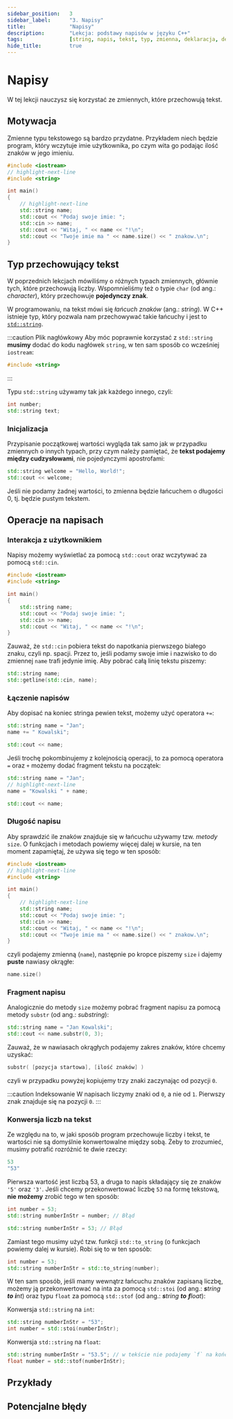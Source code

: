 ```yaml
---
sidebar_position:	3
sidebar_label:		"3. Napisy"
title:				"Napisy"
description:		"Lekcja: podstawy napisów w języku C++"
tags:				[string, napis, tekst, typ, zmienna, deklaracja, definicja, inicjalizacja]
hide_title:			true
---
```


<!-- Presets -->

<!-- Components -->

<NotFinished/>

# Napisy

W tej lekcji nauczysz się korzystać ze zmiennych, które przechowują tekst.

## Motywacja

Zmienne typu tekstowego są bardzo przydatne. Przykładem niech będzie program, który
wczytuje imie użytkownika, po czym wita go podając ilość znaków w jego imieniu.

```cpp title="🔹 Program wczytujący imie"
#include <iostream>
// highlight-next-line
#include <string>

int main()
{
	// highlight-next-line
	std::string name;
	std::cout << "Podaj swoje imie: ";
	std::cin >> name;
	std::cout << "Witaj, " << name << "!\n";
	std::cout << "Twoje imie ma " << name.size() << " znakow.\n";
}
```

## Typ przechowujący tekst

W poprzednich lekcjach mówiliśmy o różnych typach zmiennych, głównie tych,
które przechowują liczby. Wspomnieliśmy też o typie `char` (od ang.: *character*), który przechowuje
**pojedynczy znak**.

W programowaniu, na tekst mówi się *łańcuch znaków* (ang.: *string*).
W C++ istnieje typ, który pozwala nam przechowywać takie łańcuchy i jest to [`std::string`](/docs/std/containers/strings/string).

:::caution Plik nagłówkowy
Aby móc poprawnie korzystać z `std::string` **musimy** dodać do kodu nagłówek `string`,
w ten sam sposób co wcześniej `iostream`:

```cpp
#include <string>
```
:::

Typu `std::string` używamy tak jak każdego innego, czyli:

```cpp title="🔹 Używanie typu string"
int number;
std::string text;
```

### Inicjalizacja


Przypisanie początkowej wartości wygląda tak samo jak w przypadku zmiennych o innych typach,
przy czym należy pamiętać, że **tekst podajemy między cudzysłowami**, nie pojedynczymi apostrofami:

```cpp
std::string welcome = "Hello, World!";
std::cout << welcome;
```

Jeśli nie podamy żadnej wartości, to zmienna będzie łańcuchem o długości 0, tj. będzie pustym tekstem.

## Operacje na napisach

### Interakcja z użytkownikiem

Napisy możemy wyświetlać za pomocą `std::cout` oraz wczytywać za pomocą `std::cin`.

```cpp title="🔹 Wczytanie imienia i powitanie"
#include <iostream>
#include <string>

int main()
{
	std::string name;
	std::cout << "Podaj swoje imie: ";
	std::cin >> name;
	std::cout << "Witaj, " << name << "!\n";
}
```

Zauważ, że `std::cin` pobiera tekst do napotkania pierwszego białego znaku, czyli np. spacji.
Przez to, jeśli podamy swoje imie i nazwisko to do zmiennej `name` trafi jedynie imię.
Aby pobrać całą linię tekstu piszemy:

```cpp title="🔹 Wczytywanie całej linii tekstu"
std::string name;
std::getline(std::cin, name);
```

### Łączenie napisów

Aby dopisać na koniec stringa pewien tekst, możemy użyć operatora `+=`:

```cpp
std::string name = "Jan";
name += " Kowalski";

std::cout << name;
```

Jeśli trochę pokombinujemy z kolejnością operacji, to za pomocą operatora `=` oraz `+` możemy
dodać fragment tekstu na początek:

```cpp
std::string name = "Jan";
// highlight-next-line
name = "Kowalski " + name;

std::cout << name;
```

### Długość napisu

Aby sprawdzić ile znaków znajduje się w łańcuchu używamy tzw. *metody* `size`.
O funkcjach i metodach powiemy więcej dalej w kursie, na ten moment zapamiętaj, że
używa się tego w ten sposób:

```cpp title="🔹 Program wczytujący imie"
#include <iostream>
// highlight-next-line
#include <string>

int main()
{
	// highlight-next-line
	std::string name;
	std::cout << "Podaj swoje imie: ";
	std::cin >> name;
	std::cout << "Witaj, " << name << "!\n";
	std::cout << "Twoje imie ma " << name.size() << " znakow.\n";
}
```

czyli podajemy zmienną (`name`), następnie po kropce piszemy `size` i dajemy **puste** nawiasy okrągłe:

```cpp title="🔹 Wywołanie metody size"
name.size()
```

### Fragment napisu

Analogicznie do metody `size` możemy pobrać fragment napisu za pomocą metody `substr` (od ang.: *substring*):

```cpp title="🔹 Wywołanie metody substr"
std::string name = "Jan Kowalski";
std::cout << name.substr(0, 3);
```

Zauważ, że w nawiasach okrągłych podajemy zakres znaków, które chcemy uzyskać:

```cpp
substr( [pozycja startowa], [ilość znaków] )
```

czyli w przypadku powyżej kopiujemy trzy znaki zaczynając od pozycji `0`.

:::caution Indeksowanie
W napisach liczymy znaki od `0`, a nie od `1`. Pierwszy znak znajduje się na pozycji `0`.
:::

### Konwersja liczb na tekst

Ze względu na to, w jaki sposób program przechowuje liczby i tekst, te wartości
nie są domyślnie konwertowalne między sobą. Żeby to zrozumieć, musimy potrafić rozróżnić
te dwie rzeczy:

```cpp
53
"53"
```

Pierwsza wartość jest liczbą 53, a druga to napis składający się ze znaków `'5'` oraz `'3'`.
Jeśli chcemy przekonwertować liczbę `53` na formę tekstową, **nie możemy** zrobić tego w ten sposób:

<Tabs>
<TabItem value="bad1" label="❌ Niepoprawne" default>

```cpp
int number = 53;
std::string numberInStr	= number; // Błąd
```

</TabItem>
<TabItem value="bad2" label="❌ Niepoprawne">

```cpp
std::string numberInStr	= 53; // Błąd
```

</TabItem>
</Tabs>


Zamiast tego musimy użyć tzw. funkcji `std::to_string` (o funkcjach powiemy dalej w kursie).
Robi się to w ten sposób:

```cpp title="✔ Konwersja liczby na napis"
int number = 53;
std::string numberInStr	= std::to_string(number);
```

W ten sam sposób, jeśli mamy wewnątrz łańcuchu znaków zapisaną liczbę, możemy ją
przekonwertować na inta za pomocą `std::stoi` (od ang.: _**s**tring **to** **i**nt_) oraz
typu `float` za pomocą `std::stof` (od ang.: _**s**tring **to** **f**loat_):

<Tabs>
<TabItem value="stoi" label="🔵 std::stoi" default>

Konwersja `std::string` na `int`:
```cpp
std::string numberInStr = "53";
int number = std::stoi(numberInStr);
```

</TabItem>
<TabItem value="stof" label="🟣 std::stof">

Konwersja `std::string` na `float`:
```cpp
std::string numberInStr = "53.5"; // w tekście nie podajemy `f` na końcu
float number = std::stof(numberInStr);
```

</TabItem>
</Tabs>


## Przykłady

<ImproveSection />

## Potencjalne błędy

<ImproveSection />